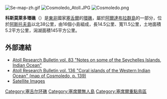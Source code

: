 [[Image:Se-map-zh.gif|thumb]]
[[Image:Cosmoledo_Atoll.JPG|right]]
[[Image:Cosmoledo.png|right]]

'''科斯莫萊多環礁'''（{{lang-en|Cosmoledo}}）是[[東非|東非]]國家[[塞舌爾|塞舌爾]]的[[環礁|環礁]]，屬於[[阿爾達布拉群島|阿爾達布拉群島]]的一部分，位於[[阿斯托夫島|阿斯托夫島]]以北38公里，由16個小島組成，長14.5公里、寬11.5公里，土地面積5.2平方公里，潟湖面積145平方公里。

==外部連結==
*[https://web.archive.org/web/20060909224531/http://www.botany.hawaii.edu/faculty/duffy/ARB/076-84/default.htm Atoll Research Bulletin vol. 83 "Notes on some of the Seychelles Islands, Indian Ocean"]
*[https://web.archive.org/web/20060909054645/http://www.botany.hawaii.edu/faculty/duffy/arb/136/v136.pdf Atoll Research Bulletin vol. 136 "Coral islands of the Western Indian Ocean" (map of Cosmoledo, p. 139)]
*[https://web.archive.org/web/20151106173221/http://oceancolor.gsfc.nasa.gov/cgi/landsat.pl?path=160&row=67&x=124&y=-1446&sub=main_page&n=0&t=321NASA Satellite Images] 

{{DEFAULTSORT:Cosmoledo}}
[[Category:塞舌尔环礁|Category:塞舌尔环礁]]
[[Category:塞席爾無人島|Category:塞席爾無人島]]
[[Category:塞席爾重點鳥區|Category:塞席爾重點鳥區]]

{{Seychelles-geo-stub}}
